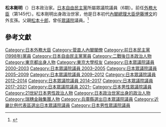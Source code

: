 {{Infobox_Officeholder
| name = 松本剛明
| image = Takeaki Matsumoto Au10 01.JPG
| office = {{JPN}}第146任[[外務大臣_(日本)|外務大臣]]
| term_start = 2011年3月9日
| term_end = 2011年9月2日
| primeminister= [[菅直人|菅直人]]
| predecessor = [[枝野幸男|枝野幸男]]（代）
| successor = [[玄葉光一郎|玄葉光一郎]]
|office2    = {{JPN}}[[眾議院_(日本)|眾議院]]議員
|term_start2  = 2000年6月26日
|term_end2    = 
|predecessor2  = {{link-ja|戶井田徹|戸井田徹}}
|successor2    = 
|constituency2 = {{Plainlist|
* [[兵庫縣第11區|兵庫縣第11區]]（2000-2005）
* [[比例近畿區|比例近畿區]]（2005-2009）
* [[兵庫縣第11區|兵庫縣第11區]]（2009年至今）}}
| spouse = 
| birth_date = {{birth date and age|1959|4|25}}
| birth_place = {{JPN}}[[東京都|東京都]]
| party = （[[無黨籍|無黨籍]]→）<br />（[[民主党_(1998年)|民主党]]→）<br />（無黨籍（[[自由民主党_(日本)|自由民主党]]·無黨籍之会）→）<br />[[自由民主党_(日本)|自由民主党]]
| alma_mater = [[東京大學|東京大學]]法學部
| religion = 
| relatives = [[伊藤博文|伊藤博文]]（外高祖父）<br>{{link-ja|西源四郎|西源四郎}}（外曾外祖父）<br>{{link-ja|藤井啟之助|藤井啓之助}}（外祖父）<br>田付景一（姨父）<br>{{link-ja|藤崎萬里|藤崎萬里}}（姨父）<br>鶴見清彦（姨父）<br>吉濱照治（岳父）<br>[[藤崎一郎|藤崎一郎]]（表兄）<br>寺内肇（妹夫）
| parents=[[松本十郎|松本十郎]]（父）
| website  = [http://www.m-takeaki.jp/ 衆議院議員松本剛明HP]
}}

'''松本剛明'''（{{bd|1959年|4月25日|||Matsumoto Takeaki}}）日本政治家。[[日本自由民主黨|日本自由民主黨]]所屬眾議院議員（6期）。前任[[外務大臣|外務大臣]]（第145代）。松本剛明出身政治世家，他是日本初代[[內閣總理大臣|內閣總理大臣]][[伊藤博文|伊藤博文]]的外玄孫。父親[[松本十郎|松本十郎]]，曾任[[眾議院|眾議院]]議員。<ref>{{Cite web |url=http://www.libertytimes.com.tw/2011/new/mar/10/today-int3.htm |title=日新外相 伊藤博文外玄孫 |access-date=2011-03-10 |archive-date=2011-03-12 |archive-url=https://web.archive.org/web/20110312082618/http://www.libertytimes.com.tw/2011/new/mar/10/today-int3.htm |dead-url=no }}</ref>

== 參考文獻 ==
{{reflist}}

{{Commonscat|Takeaki Matsumoto}}

{{start box}}
{{s-off}}
{{succession box
| title  = {{Flagicon|日本}} [[外務大臣_(日本)|外務大臣]]
| before = [[前原誠司|前原誠司]]
| years = 第145代：2011年3月9日—2011年9月1日
| after = [[玄葉光一郎|玄葉光一郎]]
}}
{{end box}}

{{外務大臣}}
{{菅直人內閣}}

{{DEFAULTSORT:Matsumoto Takeaki}}
[[Category:日本外務大臣|Category:日本外務大臣]]
[[Category:菅直人內閣閣僚|Category:菅直人內閣閣僚]]
[[Category:前日本民主黨_(1998年)黨員|Category:前日本民主黨 (1998年)黨員]]
[[Category:日本自由民主黨黨員|Category:日本自由民主黨黨員]]
[[Category:二戰後日本政治人物|Category:二戰後日本政治人物]]
[[Category:東京都出身人物|Category:東京都出身人物]]
[[Category:東京大學校友|Category:東京大學校友]]
[[Category:日本眾議院議員_2000–2003|Category:日本眾議院議員 2000–2003]]
[[Category:日本眾議院議員_2003–2005|Category:日本眾議院議員 2003–2005]]
[[Category:日本眾議院議員_2005–2009|Category:日本眾議院議員 2005–2009]]
[[Category:日本眾議院議員_2009–2012|Category:日本眾議院議員 2009–2012]]
[[Category:日本眾議院議員_2012–2014|Category:日本眾議院議員 2012–2014]]
[[Category:日本眾議院議員_2014–2017|Category:日本眾議院議員 2014–2017]]
[[Category:日本眾議院議員_2017–2021|Category:日本眾議院議員 2017–2021]]
[[Category:日本眾議院議員_2021–|Category:日本眾議院議員 2021–]]
[[Category:日本男性眾議院議員|Category:日本男性眾議院議員]]
[[Category:21世紀日本男性政治人物|Category:21世紀日本男性政治人物]]
[[Category:日本政治世家出身的政治人物|Category:日本政治世家出身的政治人物]]
[[Category:瑞穗金融集團人物|Category:瑞穗金融集團人物]]
[[Category:兵庫縣選出日本眾議院議員|Category:兵庫縣選出日本眾議院議員]]
[[Category:近畿比例代表區選出日本眾議院議員|Category:近畿比例代表區選出日本眾議院議員]]
[[Category:日本男性眾議院議員|Category:日本男性眾議院議員]]